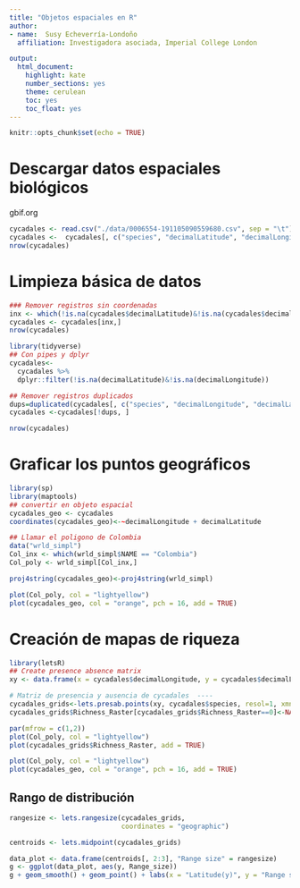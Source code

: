```yaml
---
title: "Objetos espaciales en R"
author: 
- name:  Susy Echeverría-Londoño 
  affiliation: Investigadora asociada, Imperial College London

output: 
  html_document: 
    highlight: kate
    number_sections: yes
    theme: cerulean
    toc: yes
    toc_float: yes
---
```


```r
knitr::opts_chunk$set(echo = TRUE)
```

# Descargar datos espaciales biológicos

gbif.org

```r
cycadales <- read.csv("./data/0006554-191105090559680.csv", sep = "\t")
cycadales <-  cycadales[, c("species", "decimalLatitude", "decimalLongitude", "elevation")]
nrow(cycadales)
```

# Limpieza básica de datos

```r
### Remover registros sin coordenadas
inx <- which(!is.na(cycadales$decimalLatitude)&!is.na(cycadales$decimalLongitude))
cycadales <- cycadales[inx,]
nrow(cycadales)

library(tidyverse)
## Con pipes y dplyr
cycadales<-
  cycadales %>% 
  dplyr::filter(!is.na(decimalLatitude)&!is.na(decimalLongitude))

## Remover registros duplicados
dups=duplicated(cycadales[, c("species", "decimalLongitude", "decimalLatitude", "elevation")])
cycadales <-cycadales[!dups, ]

nrow(cycadales)
```

# Graficar los puntos geográficos
```r
library(sp)
library(maptools)
## convertir en objeto espacial
cycadales_geo <- cycadales
coordinates(cycadales_geo)<-~decimalLongitude + decimalLatitude

## Llamar el poligono de Colombia
data("wrld_simpl")
Col_inx <- which(wrld_simpl$NAME == "Colombia")
Col_poly <- wrld_simpl[Col_inx,]

proj4string(cycadales_geo)<-proj4string(wrld_simpl)

plot(Col_poly, col = "lightyellow")
plot(cycadales_geo, col = "orange", pch = 16, add = TRUE)
```


# Creación de mapas de riqueza

```r
library(letsR)
## Create presence absence matrix
xy <- data.frame(x = cycadales$decimalLongitude, y = cycadales$decimalLatitude)

# Matriz de presencia y ausencia de cycadales  ----
cycadales_grids<-lets.presab.points(xy, cycadales$species, resol=1, xmn = -81, xmx = -67, ymn = -4, ymx = 14)
cycadales_grids$Richness_Raster[cycadales_grids$Richness_Raster==0]<-NA

par(mfrow = c(1,2))
plot(Col_poly, col = "lightyellow")
plot(cycadales_grids$Richness_Raster, add = TRUE)

plot(Col_poly, col = "lightyellow")
plot(cycadales_geo, col = "orange", pch = 16, add = TRUE)

```

## Rango de distribución
```r
rangesize <- lets.rangesize(cycadales_grids,
                            coordinates = "geographic")

centroids <- lets.midpoint(cycadales_grids)

data_plot <- data.frame(centroids[, 2:3], "Range size" = rangesize)
g <- ggplot(data_plot, aes(y, Range_size))
g + geom_smooth() + geom_point() + labs(x = "Latitude(y)", y = "Range size")
```

